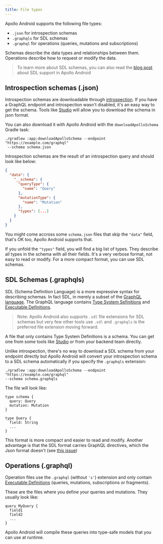 ```yaml
---
title: File types
---
```


Apollo Android supports the following file types:

* `.json` for introspection schemas
* `.graphqls` for SDL schemas
* `.graphql` for operations (queries, mutations and subscriptions)

Schemas describe the data types and relationships between them. Operations describe how to request or modify the data.

> To learn more about SDL schemas, you can also read the [blog post](https://www.apollographql.com/blog/frontend/sdl-support-in-apollo-android/) about SDL support in Apollo Android

## Introspection schemas (.json)

Introspection schemas are downloadable through [introspection](https://graphql.org/learn/introspection/). If you have a GraphQL endpoint and introspection wasn't disabled, it's an easy way to get the schema. Tools like [Studio](https://www.apollographql.com/docs/studio/) will allow you to download the schema in json format.

You can also download it with Apollo Android with the `downloadApolloSchema` Gradle task:

```
./gradlew :app:downloadApolloSchema --endpoint "https://example.com/graphql"
 --schema schema.json
```

Introspection schemas are the result of an introspection query and should look like below:

```json:title=schema.json
{
  "data": {
    "__schema": {
      "queryType": {
        "name": "Query"
      },
      "mutationType": {
        "name": "Mutation"
      },
      "types": [...]
    }
  }
}
```

You might come accross some `schema.json` files that skip the `"data"` field, that's OK too, Apollo Android supports that.

If you unfold the `"types"` field, you will find a big list of types. They describe all types in the schema with all their fields. It's a very verbose format, not easy to read or modify. For a more compact format, you can use SDL schemas.


## SDL Schemas (.graphqls)

SDL (Schema Definition Language) is a more expressive syntax for describing schemas. In fact SDL, in merely a subset of the [GraphQL language](https://spec.graphql.org/draft/#sec-Appendix-Grammar-Summary). The GraphQL language contains [Type System Sefinitions](https://spec.graphql.org/draft/#TypeSystemDefinitionOrExtension) and [Executable Definitions](https://spec.graphql.org/draft/#ExecutableDefinition).

> Note: Apollo Android also supports `.sdl` file extensions for SDL schemas but very few other tools use `.sdl` and `.graphqls` is the preferred file extension moving forward.

A file that only contains Type System Definitions is a schema. You can get one from some tools like [Studio](https://www.apollographql.com/docs/studio/) or from your backend team directly.

Unlike introspection, there's no way to download a SDL schema from your endpoint directly but Apollo Android will convert your introspection schema to a SDL schema automatically if you specify the `.graphqls` extension:

```
./gradlew :app:downloadApolloSchema --endpoint "https://example.com/graphql"
--schema schema.graphqls
```

The file will look like:

```graphql:title=schema.graphqls
type schema {
  query: Query
  mutation: Mutation
}

type Query {
  field: String
  ...
}
```

This format is more compact and easier to read and modify. Another advantage is that the SDL format carries GraphQL directives, which the Json format doesn't (see [this issue](https://github.com/graphql/graphql-spec/issues/300))

## Operations (.graphql)

Operation files use the `.graphql` (without `'s'`) extension and only contain [Executable Definitions](https://spec.graphql.org/draft/#ExecutableDefinition) (queries, mutations, subscriptions or fragments).

These are the files where you define your queries and mutations. They usually look like:

```
query MyQuery {
  field1
  field2
  ...
}
```

Apollo Android will compile these queries into type-safe models that you can use at runtime.
